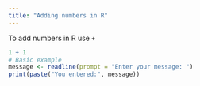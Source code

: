 ```yaml
---
title: "Adding numbers in R"
---
```


To add numbers in R use `+`

```r
1 + 1
# Basic example
message <- readline(prompt = "Enter your message: ")
print(paste("You entered:", message))


```
